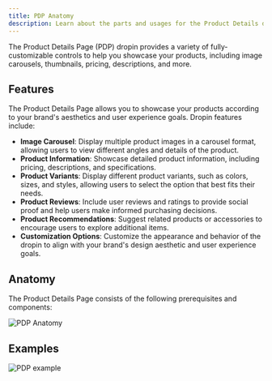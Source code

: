 ```yaml
---
title: PDP Anatomy
description: Learn about the parts and usages for the Product Details dropin.
---
```



The Product Details Page (PDP) dropin provides a variety of fully-customizable controls to help you showcase your products, including image carousels, thumbnails, pricing, descriptions, and more.

## Features

The Product Details Page allows you to showcase your products according to your brand's aesthetics and user experience goals. Dropin features include:

- **Image Carousel**: Display multiple product images in a carousel format, allowing users to view different angles and details of the product.
- **Product Information**: Showcase detailed product information, including pricing, descriptions, and specifications.
- **Product Variants**: Display different product variants, such as colors, sizes, and styles, allowing users to select the option that best fits their needs.
- **Product Reviews**: Include user reviews and ratings to provide social proof and help users make informed purchasing decisions.
- **Product Recommendations**: Suggest related products or accessories to encourage users to explore additional items.
- **Customization Options**: Customize the appearance and behavior of the dropin to align with your brand's design aesthetic and user experience goals.

## Anatomy

The Product Details Page consists of the following prerequisites and components:

<Diagram>![PDP Anatomy](@images/placeholder.webp)</Diagram>

## Examples

<Diagram caption="PDP slots">![PDP example](@images/slots/pdp-slots.webp)</Diagram>
